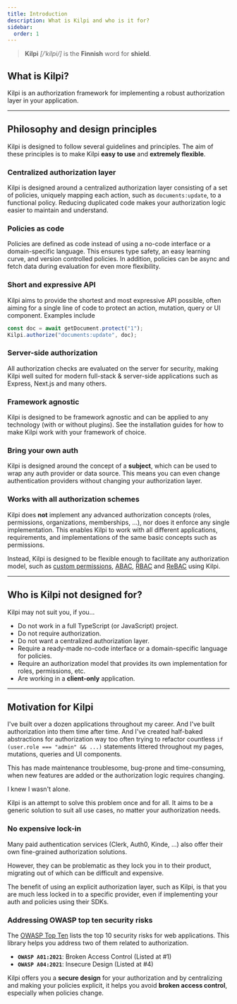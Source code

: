 ```yaml
---
title: Introduction
description: What is Kilpi and who is it for?
sidebar:
  order: 1
---
```


> **Kilpi** _[/ˈkilpi/]_ is the **Finnish** word for **shield**.

## What is Kilpi?

Kilpi is an authorization framework for implementing a robust authorization layer in your application.

---

## Philosophy and design principles

Kilpi is designed to follow several guidelines and principles. The aim of these principles is to make Kilpi **easy to use** and **extremely flexible**.

### Centralized authorization layer

Kilpi is designed around a centralized authorization layer consisting of a set of policies, uniquely mapping each action, such as `documents:update`, to a functional policy. Reducing duplicated code makes your authorization logic easier to maintain and understand.

### Policies as code

Policies are defined as code instead of using a no-code interface or a domain-specific language. This ensures type safety, an easy learning curve, and version controlled policies. In addition, policies can be async and fetch data during evaluation for even more flexibility.

### Short and expressive API

Kilpi aims to provide the shortest and most expressive API possible, often aiming for a single line of code to protect an action, mutation, query or UI component. Examples include

```ts
const doc = await getDocument.protect("1");
Kilpi.authorize("documents:update", doc);
```

### Server-side authorization

All authorization checks are evaluated on the server for security, making Kilpi well suited for modern full-stack & server-side applications such as Express, Next.js and many others.

### Framework agnostic

Kilpi is designed to be framework agnostic and can be applied to any technology (with or without plugins). See the installation guides for how to make Kilpi work with your framework of choice.

### Bring your own auth

Kilpi is designed around the concept of a **subject**, which can be used to wrap any auth provider or data source. This means you can even change authentication providers without changing your authorization layer.

### Works with all authorization schemes

Kilpi does **not** implement any advanced authorization concepts (roles, permissions, organizations, memberships, ...), nor does it enforce any single implementation. This enables Kilpi to work with all different applications, requirements, and implementations of the same basic concepts such as permissions.

Instead, Kilpi is designed to be flexible enough to facilitate any authorization model, such as [custom permissions](/docs/advanced/permissions), [ABAC](/docs/advanced/abac), [RBAC](/docs/advanced/rbac) and [ReBAC](/docs/advanced/rebac) using Kilpi.

---

## Who is Kilpi not designed for?

Kilpi may not suit you, if you...

- Do not work in a full TypeScript (or JavaScript) project.
- Do not require authorization.
- Do not want a centralized authorization layer.
- Require a ready-made no-code interface or a domain-specific language for policies.
- Require an authorization model that provides its own implementation for roles, permissions, etc.
- Are working in a **client-only** application.

---

## Motivation for Kilpi

I've built over a dozen applications throughout my career. And I've built authorization into them time after time. And I've created half-baked abstractions for authorization way too often trying to refactor countless `if (user.role === "admin" && ...)` statements littered throughout my pages, mutations, queries and UI components.

This has made maintenance troublesome, bug-prone and time-consuming, when new features are added or the authorization logic requires changing.

I knew I wasn't alone.

Kilpi is an attempt to solve this problem once and for all. It aims to be a generic solution to suit all use cases, no matter your authorization needs.

### No expensive lock-in

Many paid authentication services (Clerk, Auth0, Kinde, ...) also offer their own fine-grained authorization solutions.

However, they can be problematic as they lock you in to their product, migrating out of which can be difficult and expensive.

The benefit of using an explicit authorization layer, such as Kilpi, is that you are much less locked in to a specific provider, even if implementing your auth and policies using their SDKs.

### Addressing OWASP top ten security risks

The [OWASP Top Ten](https://owasp.org/www-project-top-ten/) lists the top 10 security risks for web applications. This library helps you address two of them related to authorization.

- **`OWASP A01:2021`**: Broken Access Control (Listed at #1)
- **`OWASP A04:2021`**: Insecure Design (Listed at #4)

Kilpi offers you a **secure design** for your authorization and by centralizing and making your policies explicit, it helps you avoid **broken access control**, especially when policies change.
